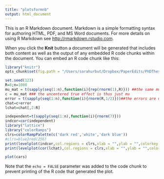 ```yaml
---
title: "plotsformnb"
output: html_document
---
```


This is an R Markdown document. Markdown is a simple formatting syntax for authoring HTML, PDF, and MS Word documents. For more details on using R Markdown see <http://rmarkdown.rstudio.com>.

When you click the **Knit** button a document will be generated that includes both content as well as the output of any embedded R code chunks within the document. You can embed an R code chunk like this:

```r

library("knitr")
opts_chunk$set(fig.path = "/Users/sarahurbut/Dropbox/PaperEdits/PhDThesis/Figures") 

set.seed(123)
R=8;n=1000
mu_mat = t(sapply(seq(1:n),function(i){rep(rnorm(1),R)})) ##the same mu for all conditions
c = mu_mat ### the uncentered true effect is thus just mu
error = t(sapply(seq(1:n),function(i){rnorm(R,1/2)}))##the errors are uncorrelated
chat=c+error
lchat=chat[,2:R]

independent=t(sapply(seq(1:n),function(i){rnorm(7)}))
indcor=cor(independent)
library("lattice")
library("colorRamps")
clrs=colorRampPalette(c('dark red','white','dark blue'))
#clrs=blue2red(256)
print(levelplot(indcor,col.regions = clrs,xlab = "",ylab = "",colorkey = TRUE,at=seq(-1, 1, length.out=120),main="CorInd"))
print(levelplot(cor(lchat),col.regions = clrs,xlab = "",ylab = "",colorkey = TRUE,at=seq(-1, 1, length.out=120),main="CorLChat"))
```

```r
plot(cars)
```

Note that the `echo = FALSE` parameter was added to the code chunk to prevent printing of the R code that generated the plot.
